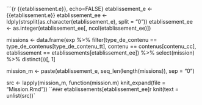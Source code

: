 ```{r {{etablissement.e}}, echo=FALSE}
etablissement_e <- {{etablissement.e}}
etablissement_ee <- ldply(strsplit(as.character(etablissement_e), split = "0"))
etablissement_ee <- as.integer(etablissement_ee[, ncol(etablissement_ee)])

missions <- data.frame(exp %>%
                         filter(type_de_contenu == type_de_contenus[type_de_contenu_tt],
                                contenu == contenus[contenu_cc],
                                etablissement == etablissements[etablissement_ee]) %>%
                         select(mission) %>%
                         distinct())[, 1]

mission_m <- paste(etablissement_e, seq_len(length(missions)), sep = "0")

src <- lapply(mission_m, function(mission.m) knit_expand(file = "Mission.Rmd"))
```
### `r etablissements[etablissement_ee]`
`r knit(text = unlist(src))`